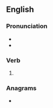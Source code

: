 ==English==

===Pronunciation===
* {{IPA|en|/ˈhæviŋ/}}
* {{audio|en|en-us-having.ogg|Audio (US)}}

===Verb===
{{head|en|verb form}}

# {{lb|en|archaic}} {{present participle of|en|have|nocat=1}}

===Anagrams===
* {{anagrams|en|a=aeghinv|heaving}}